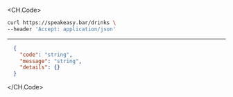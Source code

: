 
<CH.Code>
```bash Example Request
curl https://speakeasy.bar/drinks \
--header 'Accept: application/json'
```
---

```json Example Response
  {
    "code": "string",
    "message": "string",
    "details": {}
  }
```
</CH.Code>
